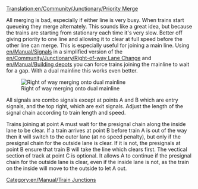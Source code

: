 [[Translation:en/Community/Junctionary/Priority Merge]]
{{en/Community/Junctionary/Navigation}}

All merging is bad, especially if either line is very busy. When trains start queueing they merge alternately. This sounds like a great idea, but because the trains are starting from stationary each time it's very slow. Better off giving priority to one line and allowing it to clear at full speed before the other line can merge. This is especially useful for joining a main line. Using [[en/Manual/Signals]] in a simplified version of the [[en/Community/Junctionary/Right-of-way Lane Change]] and [[en/Manual/Building depots]] you can force trains joining the mainline to wait for a gap. With a dual mainline this works even better.

[[File:en/Community/Junctionary/Rightofwaymerge.png|none|frame|Right of way merging onto dual mainline]]

All signals are combo signals except at points A and B which are entry signals, and the top right, which are exit signals. Adjust the length of the signal chain according to train length and speed.

Trains joining at point A must wait for the presignal chain along the inside lane to be clear. If a train arrives at point B before train A is out of the way then it will switch to the outer lane (at no speed penalty), but only if the presignal chain for the outside lane is clear. If it is not, the presignals at point B ensure that train B will take the line which clears first. The vectical section of track at point C is optional. It allows A to continue if the presignal chain for the outside lane is clear, even if the inside lane is not, as the train on the inside will move to the outside to let A out.

[[Category:en/Manual/Train Junctions]]